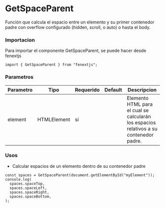 # GetSpaceParent

Función que calcula el espacio entre un elemento y su primer contenedor padre con overflow configurado (hidden, scroll, o auto) o hasta el body.

### Importacion

Para importar el componente GetSpaceParent, se puede hacer desde fenextjs

```tsx copy
import { GetSpaceParent } from "fenextjs";
```

### Parametros

| Parametro | Tipo        | Requerido | Default | Descripcion                                                                            |
| --------- | ----------- | --------- | ------- | -------------------------------------------------------------------------------------- |
| element   | HTMLElement | sí        |         | Elemento HTML para el cual se calcularán los espacios relativos a su contenedor padre. |

### Usos

- Calcular espacios de un elemento dentro de su contenedor padre

```tsx copy
const spaces = GetSpaceParent(document.getElementById("myElement"));
console.log(
  spaces.spaceTop,
  spaces.spaceLeft,
  spaces.spaceRight,
  spaces.spaceBottom,
);
```
